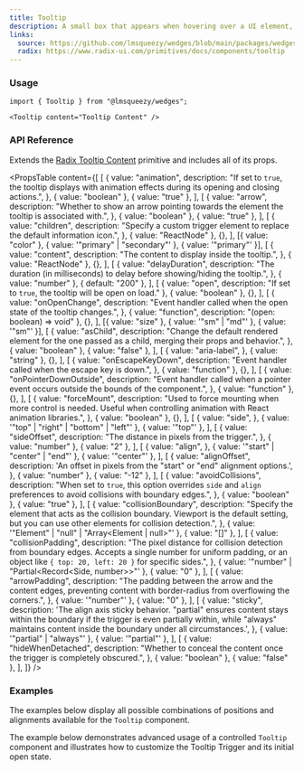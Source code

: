```yaml
---
title: Tooltip
description: A small box that appears when hovering over a UI element, providing additional information.
links:
  source: https://github.com/lmsqueezy/wedges/blob/main/packages/wedges/src/components/Tooltip/Tooltip.tsx
  radix: https://www.radix-ui.com/primitives/docs/components/tooltip
---
```


<PreviewComponent name="tooltip/preview" />

### Usage

```tsx
import { Tooltip } from "@lmsqueezy/wedges";
```

```tsx showLineNumbers
<Tooltip content="Tooltip Content" />
```

### API Reference

Extends the <a href="https://www.radix-ui.com/primitives/docs/components/tooltip#content" rel="nofollow noreferrer" target="_blank">Radix Tooltip Content</a> primitive and includes all of its props.

<PropsTable
  content={[
    [
      {
        value: "animation",
        description:
          "If set to `true`, the tooltip displays with animation effects during its opening and closing actions.",
      },
      { value: "boolean" },
      { value: "true" },
    ],
    [
      {
        value: "arrow",
        description:
          "Whether to show an arrow pointing towards the element the tooltip is associated with.",
      },
      { value: "boolean" },
      { value: "true" },
    ],
    [
      {
        value: "children",
        description: "Specify a custom trigger element to replace the default information icon.",
      },
      { value: "ReactNode" },
      {},
    ],
    [{ value: "color" }, { value: '"primary" | "secondary"' }, { value: '"primary"' }],
    [
      {
        value: "content",
        description: "The content to display inside the tooltip.",
      },
      { value: "ReactNode" },
      {},
    ],
    [
      {
        value: "delayDuration",
        description: "The duration (in milliseconds) to delay before showing/hiding the tooltip.",
      },
      { value: "number" },
      { default: "200" },
    ],
    [
      { value: "open", description: "If set to `true`, the tooltip will be open on load." },
      { value: "boolean" },
      {},
    ],
    [
      {
        value: "onOpenChange",
        description: "Event handler called when the open state of the tooltip changes.",
      },
      { value: "function", description: "(open: boolean) => void" },
      {},
    ],
    [{ value: "size" }, { value: '"sm" | "md"' }, { value: '"sm"' }],
    [
      {
        value: "asChild",
        description:
          "Change the default rendered element for the one passed as a child, merging their props and behavior.",
      },
      { value: "boolean" },
      { value: "false" },
    ],
    [
      {
        value: "aria-label",
      },
      { value: "string" },
      {},
    ],
    [
      {
        value: "onEscapeKeyDown",
        description: "Event handler called when the escape key is down.",
      },
      { value: "function" },
      {},
    ],
    [
      {
        value: "onPointerDownOutside",
        description:
          "Event handler called when a pointer event occurs outside the bounds of the component.",
      },
      { value: "function" },
      {},
    ],
    [
      {
        value: "forceMount",
        description:
          "Used to force mounting when more control is needed. Useful when controlling animation with React animation libraries.",
      },
      { value: "boolean" },
      {},
    ],
    [
      {
        value: "side",
      },
      { value: '"top" | "right" | "bottom" | "left"' },
      { value: '"top"' },
    ],
    [
      {
        value: "sideOffset",
        description: "The distance in pixels from the trigger.",
      },
      { value: "number" },
      { value: "2" },
    ],
    [
      {
        value: "align",
      },
      { value: '"start" | "center" | "end"' },
      { value: '"center"' },
    ],
    [
      {
        value: "alignOffset",
        description: 'An offset in pixels from the "start" or "end" alignment options.',
      },
      { value: "number" },
      { value: "-12" },
    ],
    [
      {
        value: "avoidCollisions",
        description:
          "When set to `true`, this option overrides `side` and `align` preferences to avoid collisions with boundary edges.",
      },
      { value: "boolean" },
      { value: "true" },
    ],
    [
      {
        value: "collisionBoundary",
        description:
          "Specify the element that acts as the collision boundary. Viewport is the default setting, but you can use other elements for collision detection.",
      },
      { value: '"Element" | "null" | "Array<Element | null>"' },
      { value: "[]" },
    ],
    [
      {
        value: "collisionPadding",
        description:
          "The pixel distance for collision detection from boundary edges. Accepts a single number for uniform padding, or an object like `{ top: 20, left: 20 }` for specific sides.",
      },
      { value: '"number" | "Partial<Record<Side, number>>"' },
      { value: "0" },
    ],
    [
      {
        value: "arrowPadding",
        description:
          "The padding between the arrow and the content edges, preventing content with border-radius from overflowing the corners.",
      },
      { value: '"number"' },
      { value: "0" },
    ],
    [
      {
        value: "sticky",
        description:
          'The align axis sticky behavior. "partial" ensures content stays within the boundary if the trigger is even partially within, while "always" maintains content inside the boundary under all circumstances.',
      },
      { value: '"partial" | "always"' },
      { value: '"partial"' },
    ],
    [
      {
        value: "hideWhenDetached",
        description: "Whether to conceal the content once the trigger is completely obscured.",
      },
      { value: "boolean" },
      { value: "false" },
    ],
  ]}
/>

### Examples

The examples below display all possible combinations of positions and alignments available for the `Tooltip` component.

<PreviewComponent name="tooltip/example-1" />

The example below demonstrates advanced usage of a controlled `Tooltip` component and illustrates how to customize the Tooltip Trigger and its initial open state.

<PreviewComponent name="tooltip/example-2" />

